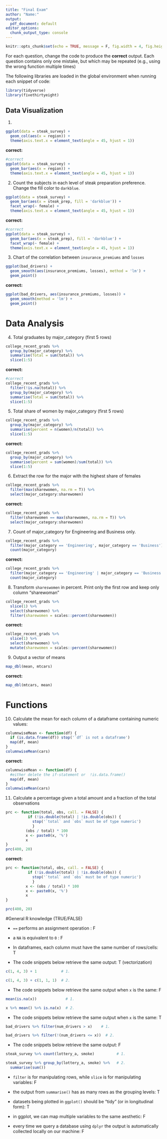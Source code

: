 ```yaml
---
title: "Final Exam"
author: "Name:"
output:
  pdf_document: default
editor_options:
  chunk_output_type: console
---
```


```r
knitr::opts_chunk$set(echo = TRUE, message = F, fig.width = 4, fig.height = 3)
```

\vspace{30pt}

For each question, change the code to produce the **correct** output. Each question contains only one mistake, but which may be repeated (e.g., using the wrong function multiple times)

The following libraries are loaded in the global environment when running each snippet of code:

```r
library(tidyverse)
library(fivethirtyeight)
```

\vspace{30pt}

\newpage

## Data Visualization

1.

\vspace{30pt}

```r
ggplot(data = steak_survey) +
  geom_col(aes(x = region)) +
  theme(axis.text.x = element_text(angle = 45, hjust = 1))
```

**correct:**

```r
#correct
ggplot(data = steak_survey) +
  geom_bar(aes(x = region)) +
  theme(axis.text.x = element_text(angle = 45, hjust = 1))
```


\newpage

2. Count the subjects in each level of steak preparation preference. Change the fill color to `darkblue`.

\vspace{30pt}

```r
ggplot(data = steak_survey) +
  geom_bar(aes(x = steak_prep, fill = 'darkblue')) +
  facet_wrap(~ female) +
  theme(axis.text.x = element_text(angle = 45, hjust = 1))
```

\vspace{30pt}
**correct:**

```r
#correct
ggplot(data = steak_survey) +
  geom_bar(aes(x = steak_prep), fill = 'darkblue') +
  facet_wrap(~ female) +
  theme(axis.text.x = element_text(angle = 45, hjust = 1))
```

\vspace{30pt}

\newpage

3. Chart of the correlation between `insurance_premiums` and `losses`

\vspace{30pt}

```r
ggplot(bad_drivers) +
  geom_smooth(aes(insurance_premiums, losses), method = 'lm') +
  geom_point()
```

\vspace{30pt}
**correct:**

```r
ggplot(bad_drivers, aes(insurance_premiums, losses)) +
  geom_smooth(method = 'lm') +
  geom_point()
```

\newpage

# Data Analysis

4. Total graduates by major_category (first 5 rows)

```r
college_recent_grads %>% 
  group_by(major_category) %>% 
  summarise(Total = sum(total)) %>% 
  slice(1:5)
```

\vspace{30pt}
**correct:**

```r
#correct
college_recent_grads %>% 
  filter(!is.na(total)) %>% 
  group_by(major_category) %>% 
  summarise(Total = sum(total)) %>% 
  slice(1:5)
```

\vspace{30pt}

5. Total share of women by major_category (first 5 rows)

```r
college_recent_grads %>% 
  group_by(major_category) %>% 
  summarise(percent = n(women)/n(total)) %>% 
  slice(1:5)
```

\vspace{30pt}
**correct:**

```r
college_recent_grads %>% 
  group_by(major_category) %>% 
  summarise(percent = sum(women)/sum(total)) %>% 
  slice(1:5)
```

\newpage

6. Extract the row for the major with the highest share of females

\vspace{30pt}

```r
college_recent_grads %>% 
  filter(max(sharewomen, na.rm = T)) %>% 
  select(major_category:sharewomen)
```

\vspace{30pt}
**correct:**

```r
college_recent_grads %>% 
  filter(sharewomen == max(sharewomen, na.rm = T)) %>% 
  select(major_category:sharewomen)
```

\vspace{30pt}

7. Count of major_category for Engineering and Business only.

\vspace{30pt}
```r
college_recent_grads %>% 
  filter(major_category == 'Engineering', major_category == 'Business') %>% 
  count(major_category) 
```

\vspace{30pt}
**correct:**

```r
college_recent_grads %>% 
  filter(major_category == 'Engineering' | major_category == 'Business'  ) %>% 
  count(major_category) 
```

\newpage


8. Transform `shareswomen` in percent. Print only the first row and keep only column "sharewoman"

\vspace{30pt}

```r
college_recent_grads %>% 
  slice(1) %>% 
  select(sharewomen) %>% 
  filter(sharewomen = scales::percent(sharewomen))
```

\vspace{30pt}
**correct:**

```r
college_recent_grads %>% 
  slice(1) %>% 
  select(sharewomen) %>% 
  mutate(sharewomen = scales::percent(sharewomen))
```
 
\vspace{30pt}

9. Output a vector of means

```r
map_dbl(mean, mtcars)
```

**correct:**

```r
map_dbl(mtcars, mean)
```

\newpage 

# Functions

10. Calculate the mean for each column of a dataframe containing numeric values:

```r
columnwiseMean <- function(df) {
  if (is.data.frame(df)) stop('`df` is not a dataframe')
  map(df, mean)
} 
columnwiseMean(cars)
```

\vspace{30pt}
**correct:**


```r
columnwiseMean <- function(df) {
  #either delete the if-statement or  !is.data.frame()
  map(df, mean)
} 
columnwiseMean(cars)
```


11. Calculate a percentage given a total amount and a fraction of the total observations


```r
prc <- function(total, obs, call. = FALSE) {
          if (!is.double(total) | !is.double(obs)) {
            stop('`total` and `obs` must be of type numeric')  
            }
         (obs / total) * 100
         x <- paste0(x, '%')
         x
}
prc(400, 20)
```

\vspace{30pt}
**correct:**

```r
prc <- function(total, obs, call. = FALSE) {
          if (!is.double(total) | !is.double(obs)) {
            stop('`total` and `obs` must be of type numeric')  
            }
         x <- (obs / total) * 100
         x <- paste0(x, '%')
         x
}
```
```r
prc(400, 20)
```



\newpage

#General R knowledge (TRUE/FALSE)


  - `==` performs an assignment operation : F
 
  - a `NA` is equivalent to `0` : F
 
  - In dataframes, each column must have the same number of rows/cells: T
 
  - The code snippets below retrieve the same output: T (vectorization)
 
```r
c(1, 4, 3) + 1           # 1.

c(1, 4, 3) + c(1, 1, 1)  # 2. 
```
 

  - The code snippets below retrieve the same output when `x` is the same: F
 
```r
mean(is.na(x))             # 1. 

x %>% mean() %>% is.na(x)  # 2.
```
 

  - The code snippets below retrieve the same output when `x` is the same: T
 
```r
bad_drivers %>% filter(num_drivers > x)    # 1. 

bad_drivers %>% filter(!(num_drivers <= x))  # 2.
```



  - The code snippets below retrieve the same output: F
 
```r
steak_survey %>% count(lottery_a, smoke)          # 1. 

steak_survey %>% group_by(lottery_a, smoke) %>%   # 2.
  summarise(sum())
```


  - `filter` is for manipulating rows, while `slice` is for manipulating variables: F
  

  - the output from `summarise()` has as many rows as the grouping levels: T

  
  - datasets being plotted in `ggplot()` should be "tidy" (or in longitudinal form): T
  
  
  - in ggplot, we can map multiple variables to the same aesthetic: F
  
  
  - every time we query a database using `dplyr` the output is automatically collected locally on our machine: F

